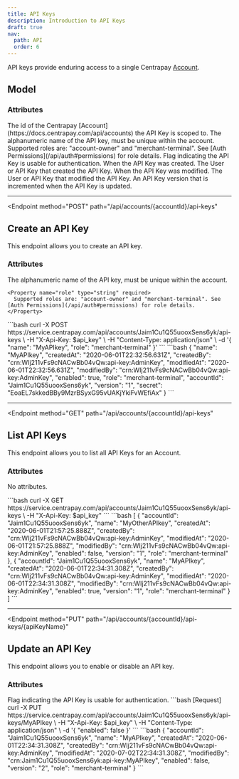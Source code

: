 ```yaml
---
title: API Keys
description: Introduction to API Keys
draft: true
nav:
  path: API
  order: 6
---
```


API keys provide enduring access to a single Centrapay [Account](https://docs.centrapay.com/api/accounts).

## Model

### Attributes

<Properties>
  <Property name="accountId" type="string">
    The id of the Centrapay [Account](https://docs.centrapay.com/api/accounts) the API Key is scoped to.
  </Property>

  <Property name="name" type="string">
    The alphanumeric name of the API key, must be unique within the account.
  </Property>

  <Property name="role" type="string">
    Supported roles are: "account-owner" and "merchant-terminal". See [Auth Permissions](/api/auth#permissions) for role details.
  </Property>

  <Property name="enabled" type="boolean">
    Flag indicating the API Key is usable for authentication.
  </Property>

  <Property name="createdAt" type="timestamp">
    When the API Key was created.
  </Property>

  <Property name="createdBy" type="crn">
    The User or API Key that created the API Key.
  </Property>

  <Property name="modifiedAt" type="timestamp">
    When the API Key was modified.
  </Property>

  <Property name="modifiedBy" type="crn">
    The User or API Key that modified the API Key.
  </Property>

  <Property name="version" type="string">
    An API Key version that is incremented when the API Key is updated.
  </Property>
</Properties>

---

<Endpoint
  method="POST"
  path="/api/accounts/{accountId}/api-keys"
>
  ## Create an API Key

  This endpoint allows you to create an API key.

  ### Attributes

  <Properties>
    <Property name="name" type="string" required>
      The alphanumeric name of the API key, must be unique within the account.
    </Property>

    <Property name="role" type="string" required>
      Supported roles are: "account-owner" and "merchant-terminal". See [Auth Permissions](/api/auth#permissions) for role details.
    </Property>
  </Properties>

  <CodePanel slot="code-examples" title="Request" method="POST" path="/api/accounts/{accountId}/api-keys">
    ```bash
    curl -X POST https://service.centrapay.com/api/accounts/Jaim1Cu1Q55uooxSens6yk/api-keys \
      -H "X-Api-Key: $api_key" \
      -H "Content-Type: application/json" \
      -d '{
        "name": "MyAPIkey",
        "role": "merchant-terminal"
      }'
    ```
  </CodePanel>

  <CodePanel slot="code-examples" title="Response">
    ```bash
    {
      "name": "MyAPIkey",
      "createdAt": "2020-06-01T22:32:56.631Z",
      "createdBy": "crn:WIj211vFs9cNACwBb04vQw:api-key:AdminKey",
      "modifiedAt": "2020-06-01T22:32:56.631Z",
      "modifiedBy": "crn:WIj211vFs9cNACwBb04vQw:api-key:AdminKey",
      "enabled": true,
      "role": "merchant-terminal",
      "accountId": "Jaim1Cu1Q55uooxSens6yk",
      "version": "1",
      "secret": "EoaEL7skkedBBy9MzrBSyxG95vUAKjYkiFvWEfiAx"
    }
    ```
  </CodePanel>
</Endpoint>

---

<Endpoint
  method="GET"
  path="/api/accounts/{accountId}/api-keys"
>

  ## List API Keys

  This endpoint allows you to list all API Keys for an Account.

  ### Attributes
  No attributes.

  <CodePanel slot="code-examples" title="Request" method="GET" path="/api/accounts/{accountId}/api-keys">
    ```bash
    curl -X GET https://service.centrapay.com/api/accounts/Jaim1Cu1Q55uooxSens6yk/api-keys \
      -H "X-Api-Key: $api_key"
    ```
  </CodePanel>

  <CodePanel slot="code-examples" title="Response">
    ```bash
    [
      {
        "accountId": "Jaim1Cu1Q55uooxSens6yk",
        "name": "MyOtherAPIkey",
        "createdAt": "2020-06-01T21:57:25.888Z",
        "createdBy": "crn:WIj211vFs9cNACwBb04vQw:api-key:AdminKey",
        "modifiedAt": "2020-06-01T21:57:25.888Z",
        "modifiedBy": "crn:WIj211vFs9cNACwBb04vQw:api-key:AdminKey",
        "enabled": false,
        "version": "1",
        "role": "merchant-terminal"
      },
      {
        "accountId": "Jaim1Cu1Q55uooxSens6yk",
        "name": "MyAPIkey",
        "createdAt": "2020-06-01T22:34:31.308Z",
        "createdBy": "crn:WIj211vFs9cNACwBb04vQw:api-key:AdminKey",
        "modifiedAt": "2020-06-01T22:34:31.308Z",
        "modifiedBy": "crn:WIj211vFs9cNACwBb04vQw:api-key:AdminKey",
        "enabled": true,
        "version": "1",
        "role": "merchant-terminal"
      }
    ]
    ```
  </CodePanel>
</Endpoint>

---

<Endpoint
  method="PUT"
  path="/api/accounts/{accountId}/api-keys/{apiKeyName}"
>

  ## Update an API Key

  This endpoint allows you to enable or disable an API key.

  ### Attributes
  <Properties>
    <Property name="enabled" type="boolean" required>
      Flag indicating the API Key is usable for authentication.
    </Property>
  </Properties>

  <CodePanel slot="code-examples" title="Request" method="PUT" path="/api/accounts/{accountId}/api-keys/{apiKeyName}">
  ```bash [Request]
  curl -X PUT https://service.centrapay.com/api/accounts/Jaim1Cu1Q55uooxSens6yk/api-keys/MyAPIkey \
    -H "X-Api-Key: $api_key" \
    -H "Content-Type: application/json" \
    -d '{
      "enabled": false
    }'
  ```
  </CodePanel>

  <CodePanel slot="code-examples" title="Response">
    ```bash
    {
      "accountId": "Jaim1Cu1Q55uooxSens6yk",
      "name": "MyAPIkey",
      "createdAt": "2020-06-01T22:34:31.308Z",
      "createdBy": "crn:WIj211vFs9cNACwBb04vQw:api-key:AdminKey",
      "modifiedAt": "2020-07-02T22:34:31.308Z",
      "modifiedBy": "crn:Jaim1Cu1Q55uooxSens6yk:api-key:MyAPIkey",
      "enabled": false,
      "version": "2",
      "role": "merchant-terminal"
    }
    ```
  </CodePanel>
</Endpoint>
